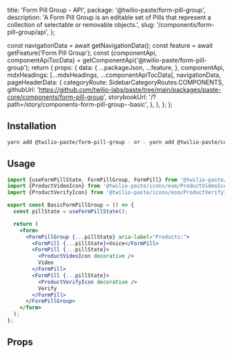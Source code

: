   title: 'Form Pill Group - API',
  package: '@twilio-paste/form-pill-group',
  description:
    'A Form Pill Group is an editable set of Pills that represent a collection of selectable or removable objects.',
  slug: '/components/form-pill-group/api',
};




  const navigationData = await getNavigationData();
  const feature = await getFeature('Form Pill Group');
  const {componentApi, componentApiTocData} = getComponentApi('@twilio-paste/form-pill-group');
  return {
    props: {
      data: {
        ...packageJson,
        ...feature,
      },
      componentApi,
      mdxHeadings: [...mdxHeadings, ...componentApiTocData],
      navigationData,
      pageHeaderData: {
        categoryRoute: SidebarCategoryRoutes.COMPONENTS,
        githubUrl: 'https://github.com/twilio-labs/paste/tree/main/packages/paste-core/components/form-pill-group',
        storybookUrl: '/?path=/story/components-form-pill-group--basic',
      },
    },
  };
};

## Installation

```bash
yarn add @twilio-paste/form-pill-group - or - yarn add @twilio-paste/core
```

## Usage

```jsx
import {useFormPillState, FormPillGroup, FormPill} from '@twilio-paste/core/form-pill-group';
import {ProductVideoIcon} from '@twilio-paste/icons/esm/ProductVideoIcon';
import {ProductVerifyIcon} from '@twilio-paste/icons/esm/ProductVerifyIcon';

export const BasicFormPillGroup = () => {
  const pillState = useFormPillState();

  return (
    <form>
      <FormPillGroup {...pillState} aria-label="Products:">
        <FormPill {...pillState}>Voice</FormPill>
        <FormPill {...pillState}>
          <ProductVideoIcon decorative />
          Video
        </FormPill>
        <FormPill {...pillState}>
          <ProductVerifyIcon decorative />
          Verify
        </FormPill>
      </FormPillGroup>
    </form>
  );
};
```

## Props

<PropsTable componentApi={props.componentApi} />
